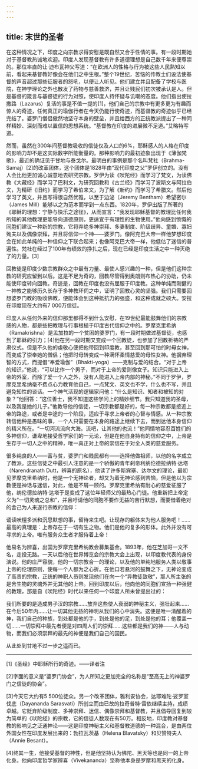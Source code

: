 ```yaml
---
---
---
```

title: 末世的圣者
---




在这种情况之下，印度之向宗教求得安慰是既自然又合乎性情的事。有一段时期她对于基督教热诚地欢迎。印度人发现基督教有许多道德理想是自己数千年来便尊崇的。那位率直的让·迪布瓦神父写道：“在欧洲人的性格与行为被这些人民熟知以前，看起来基督教好像会在他们之中生根。”整个19世纪，苦恼的传教士们设法使基督的声音超过那些征服者的怒吼，以便让人听见。他们建立并且配备了学校与医院，在神学理论之外也散发了药物与慈善救济，并且让贱民们初次被承认是人。但是基督的箴言与基督徒的行为对照，使印度人持怀疑与讥嘲的态度。他们指出使拉撒路（Lazarus）复活的事是不值一提的[1]，他们自己的宗教中有更多更为有趣而惊人的奇迹，任何真正的瑜伽行者在今天仍能行使奇迹，而基督教的奇迹似乎已经完结了。婆罗门僧侣傲然地坚守本身的壁垒，并且给西方的正统教派提出了一种同样精妙、深刻而难以置信的思想系统。“基督教在印度的进展微不足道。”艾略特写道。

然而，虽然在300年间基督教吸收的信徒仅及人口的6%，耶稣感人的人格在印度的影响力却不是这实际数字所能衡量的。那种影响力的最初迹象出现于《薄伽梵歌》，最近的确证见于甘地与泰戈尔。最明白的事例是那个名叫梵社（Brahma-Samaj）[2]的改革团体，这个团体是1828年由“现代印度之父”罗伊创立的。没有人会比他更加诚心诚意地去研究宗教。罗伊为读《吠陀经》而学习了梵文，为读佛教《大藏经》而学习了巴利文，为研究回教和《古兰经》而学习了波斯文与阿拉伯文，为精研《旧约》而学习了希伯来文，为了解《新约》而学习了希腊文。然后他学习了英文，并且写得很自然优雅，以至于边泌（Jeremy Bentham）希望密尔（James Mill）能够以之为范本而学到一点东西。1820年，罗伊出版了所著的《耶稣的理想：宁静与快乐之途径》，从而宣言：“我发现耶稣基督的教理比任何我所知的其他教理更能导向道德原则，更适宜于有理性的生物使用。”他向感到愤慨的同胞们建议一种新的宗教，它将弃绝多神崇拜、多妻制度、阶级歧异、童婚、寡妇殉夫以及偶像崇拜，并且将信仰一个神——婆罗门。像阿克巴大帝一样他梦想印度会在如此单纯的一种信仰之下联合起来；也像阿克巴大帝一样，他低估了迷信的普遍性。梵社在经过了100年有绩效的挣扎之后，现在已经是印度生活之中一种灭绝了的力量。[3]

回教徒是印度少数宗教群众之中最有力量、最使人感兴趣的一种，但是他们这种宗教的研究应留到以后。这是不足为奇的，回教尽管得到奥朗则布热心的协助，仍未能使印度转向回教。奇迹是，回教在印度也没有屈服于印度教。这种单纯而刚健的一神教之能够历久长存于多神教环伺之中，证明了回教心灵的坚强。我们只需要回想婆罗门教的吸收佛教，便能体会到这种抵抗力的强盛，和这种成就之硕大。安拉在印度现在大约有7 000万信徒。

印度人从任何外来的信仰那里都得不到什么安慰，在19世纪最能鼓舞他们的宗教感的人物，都是些把教理与行事根植于印度古代信仰之中的。罗摩克里希纳（Ramakrishna）是孟加拉的一个贫困的婆罗门，有一段时期做过基督徒，也感到了耶稣的引力；[4]他在另一段时期又变成一个回教徒，也参加了回教祈祷的严肃仪式。但是不久他的虔敬心便把他带回到印度教，甚至回到那可怕的时母女神，而变成了崇奉她的僧侣；他把时母转变成一种满怀柔情慈爱的母性女神。他摒弃理智的方式，而提倡“奉爱瑜伽”（Bhakti-yoga）——克制与爱的结合。“对于上帝的知识，”他说，“可以比作一个男子，而对于上帝的爱则像女子。知识只能进入上帝的外室，而除了爱一个人之外，没有人能进入上帝内部的神秘。”不同于罗伊，罗摩克里希纳毫不费点心力教育他自己，一点梵文、英文也不学，什么也不写，并且避免知性的谈话。一个神气活现的逻辑家问他：“什么是知识、知者和被知的对象？”他回答：“这位善士，我不知道这些学问上的精妙细节。我只知道我的圣母，以及我是她的儿子。”他教导他的信徒，一切宗教都是好的，每一种宗教都是接近上帝的路途，或者是中途的一个阶段，适应于寻求上帝者的心智与情感。从一种宗教转信他种是愚昧的事，一个人只需要在本身的路途上继续下去，而到达他本身信仰的精义所在。“一切河流流向大海。流吧，让其他的也流！”他同情地容忍百姓们的多神信仰，谦卑地接受哲学家们的一元论，但是在他自身持有的信仰之中，上帝是生存于一切人之中的精神，唯一真正对上帝的崇信在于对全人类的慈爱服务。

很多纯良的人——富与贫，婆罗门和贱民都有——选择他做祖师，以他的名字成立了教派。这些信徒之中最引人注意的是一个骄傲的青年刹帝利纳伦德拉纳特·达塔（Narendranath Dutt，辨喜的原名），他读了许多斯宾塞、达尔文的理论，最初见罗摩克里希纳时，他是一个无神论者，却又为着无神论感到苦恼，但是他以为宗教便是神话与迷信，对此，他是不屑一顾的。罗摩克里希纳有耐心的慈爱征服了他，纳伦德拉纳特·达塔于是变成了这位年轻师父的最热心门徒。他重新把上帝定义为“一切灵魂之总和”，并且吁请他的同胞不要作无益的苦行默想，而要借着绝对的舍己为人来遂行宗教的信仰：

诵读吠檀多派和沉思默想的事，留待来生吧。让现存的躯体来为他人服务吧！……最高的真理是：上帝存在于一切有生之物。他们是他的复多的形体。此外并没有可寻求的上帝。唯有服务众生者才服侍着上帝！



他易名为辨喜，出国为罗摩克里希纳教会募集基金。1893年，他在芝加哥一文不名，走投无路。一天以后他在世界博览会的宗教大会上出现，以印度教代表的身份演说。他的庄严容貌，他的一切宗教合一的理论，以及他的单纯地服务人类以敬事上帝的伦理原则，使每一个人都为之心折。在他口若悬河的鼓舞之下，无神论变成了高贵的宗教，正统的神职人员则发现他们在向一个“异教徒致敬”，那人所主张的是舍生物的灵魂外并无其他的上帝。回到印度以后，他向他的同胞们宣扬一种强健的教理，那是自《吠陀经》时代以来任何一个印度人所未曾提出过的：

我们所要的是造成男子汉的宗教……放弃这些使人衰弱的神秘主义，强壮起来……在今后50年内……让一切其他无益的神明从我们的心中消失。这便是唯一清醒着的神，我们自己的种族，到处都是他的手，到处是他的足，到处是他的耳；他覆盖一切……一切崇拜中最先者便是对四周人们的崇拜……这些都是我们的神——人与动物，而我们必须崇拜的最先的神便是我们自己的国民。



从此处到甘地不过一步之遥而已。



* * *



[1]《圣经》中耶稣所行的奇迹。——译者注

[2]字面的意义是“婆罗门协会”，为人所知之更加完全的名称是“至高无上的神婆罗门之信徒的协会”。

[3]今天它大约有5 500位徒众。另一个改革团体，雅利安协会，达耶难陀·娑罗室伐底（Dayananda Sarasvati）所创立而由已故的拉奇普特·雷依继续主持，成绩卓越。它贬弃阶级制度、多神崇拜、迷信、偶像崇拜和基督教，并且倡导回复到较为简单的《吠陀经》的宗教，它的信徒人数现在有50万。相反地，印度教对基督教的影响见之泛通神论——这是印度神秘主义和基督教道德的一种混合，是由两位外国女性在印度发展出来的：勃拉瓦茨基（Helena Blavatsky）和贝赞特夫人（Annie Besant）。

[4]终其一生，他接受基督的神性，但是他坚持认为佛陀、黑天等也是同一的上帝化身。他向印度哲学家辨喜（Vivekananda）坚称他本身是罗摩和黑天的化身。